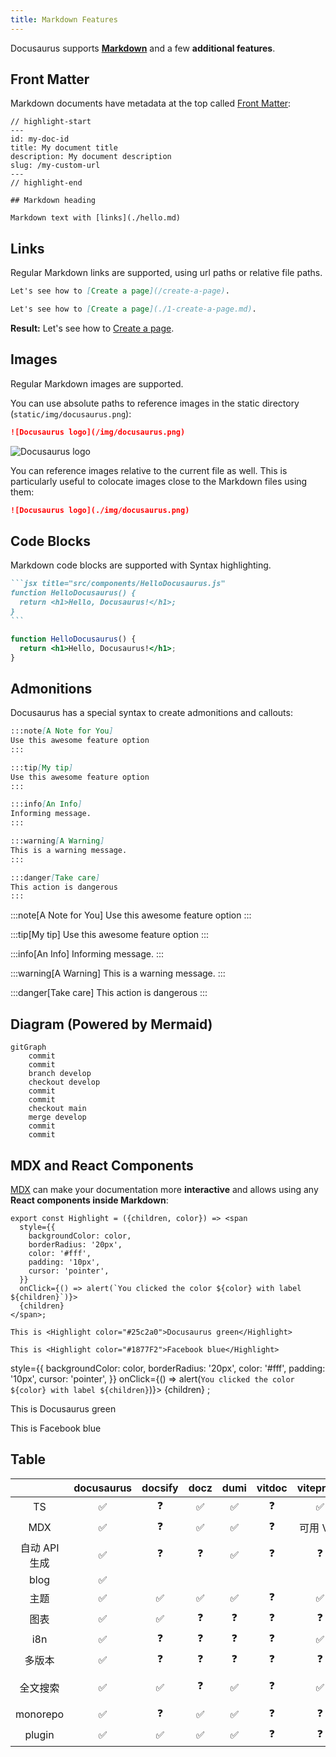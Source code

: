 ```yaml
---
title: Markdown Features
---
```


Docusaurus supports **[Markdown](https://daringfireball.net/projects/markdown/syntax)** and a few **additional features**.

## Front Matter

Markdown documents have metadata at the top called [Front Matter](https://jekyllrb.com/docs/front-matter/):

```text title="my-doc.md"
// highlight-start
---
id: my-doc-id
title: My document title
description: My document description
slug: /my-custom-url
---
// highlight-end

## Markdown heading

Markdown text with [links](./hello.md)
```

## Links

Regular Markdown links are supported, using url paths or relative file paths.

```md
Let's see how to [Create a page](/create-a-page).
```

```md
Let's see how to [Create a page](./1-create-a-page.md).
```

**Result:** Let's see how to [Create a page](./1-create-a-page.md).

## Images

Regular Markdown images are supported.

You can use absolute paths to reference images in the static directory (`static/img/docusaurus.png`):

```md
![Docusaurus logo](/img/docusaurus.png)
```

![Docusaurus logo](/img/docusaurus.png)

You can reference images relative to the current file as well. This is particularly useful to colocate images close to the Markdown files using them:

```md
![Docusaurus logo](./img/docusaurus.png)
```

## Code Blocks

Markdown code blocks are supported with Syntax highlighting.

````md
```jsx title="src/components/HelloDocusaurus.js"
function HelloDocusaurus() {
  return <h1>Hello, Docusaurus!</h1>;
}
```
````

```jsx title="src/components/HelloDocusaurus.js"
function HelloDocusaurus() {
  return <h1>Hello, Docusaurus!</h1>;
}
```

## Admonitions

Docusaurus has a special syntax to create admonitions and callouts:

```md
:::note[A Note for You]
Use this awesome feature option
:::

:::tip[My tip]
Use this awesome feature option
:::

:::info[An Info]
Informing message.
:::

:::warning[A Warning]
This is a warning message.
:::

:::danger[Take care]
This action is dangerous
:::
```

:::note[A Note for You]
Use this awesome feature option
:::

:::tip[My tip]
Use this awesome feature option
:::

:::info[An Info]
Informing message.
:::

:::warning[A Warning]
This is a warning message.
:::

:::danger[Take care]
This action is dangerous
:::

## Diagram (Powered by Mermaid)

```mermaid
gitGraph
    commit
    commit
    branch develop
    checkout develop
    commit
    commit
    checkout main
    merge develop
    commit
    commit
```

## MDX and React Components

[MDX](https://mdxjs.com/) can make your documentation more **interactive** and allows using any **React components inside Markdown**:

```tsx
export const Highlight = ({children, color}) => <span
  style={{
    backgroundColor: color,
    borderRadius: '20px',
    color: '#fff',
    padding: '10px',
    cursor: 'pointer',
  }}
  onClick={() => alert(`You clicked the color ${color} with label ${children}`)}>
  {children}
</span>;

This is <Highlight color="#25c2a0">Docusaurus green</Highlight>

This is <Highlight color="#1877F2">Facebook blue</Highlight>
```

  style={{
    backgroundColor: color,
    borderRadius: '20px',
    color: '#fff',
    padding: '10px',
    cursor: 'pointer',
  }}
  onClick={() => alert(`You clicked the color ${color} with label ${children}`)}>
  {children}
</span>;

This is <Highlight color="#25c2a0">Docusaurus green</Highlight>

This is <Highlight color="#1877F2">Facebook blue</Highlight>

## Table

|  | docusaurus | docsify | docz | dumi | vitdoc | vitepress | rspress |
| :--: | :--: | :--: | :--: | :--: | :--: | :--: | :--: |
| TS | ✅ | ❓ | ✅ | ✅ | ❓ | ✅ | ✅ |
| MDX | ✅ | ❓ | ✅ | ✅ | ❓ | 可用 Vue | ✅ |
| 自动 API 生成 | ✅ | ❓ | ❓ | ✅ | ❓ | ❓ | ✅ |
| blog | ✅ |  |  |  |  |  | ❌ |
| 主题 | ✅ | ✅ | ✅ | ✅ | ❓ | ✅ | ✅ |
| 图表 | ✅ | ✅ | ❓ | ❓ | ❓ | ❓ |  |
| i8n | ✅ | ❓ | ❓ | ❓ | ❓ | ✅ | ✅ |
| 多版本 | ✅ | ❓ | ❓ | ❓ | ❓ | ❓ | ✅ |
| 全文搜索 | ✅ | ✅ | ❓ | ✅ | ❓ | ✅ | ✅ 开箱即用 |
| monorepo | ✅ | ❓ | ✅ | ✅ | ❓ | ❓ |  |
| plugin | ✅ | ✅ | ✅ | ✅ | ❓ | ❓ | ✅ |